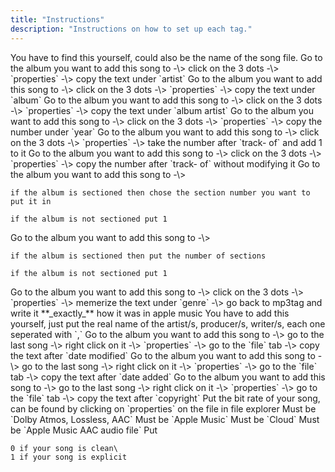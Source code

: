 ```yaml
---
title: "Instructions"
description: "Instructions on how to set up each tag."
---
```


<ParamField query="Title">
  <Card horizontal>
    You have to find this yourself, could also be the name of the song file.
  </Card>
</ParamField>

<ParamField query="Artist">
  <Card horizontal>
    Go to the album you want to add this song to -\> click on the 3 dots -\> `properties` -\> copy the text under `artist`
  </Card>
</ParamField>

<ParamField query="Album">
  <Card horizontal>
    Go to the album you want to add this song to -\> click on the 3 dots -\> `properties` -\> copy the text under `album`
  </Card>
</ParamField>

<ParamField query="Album Artist">
  <Card horizontal>
    Go to the album you want to add this song to -\> click on the 3 dots -\> `properties` -\> copy the text under `album artist`
  </Card>
</ParamField>

<ParamField query="Year">
  <Card horizontal>
    Go to the album you want to add this song to -\> click on the 3 dots -\> `properties` -\> copy the number under `year`
  </Card>
</ParamField>

<ParamField query="Track">
  <Card horizontal>
    Go to the album you want to add this song to -\> click on the 3 dots -\> `properties` -\> take the number after `track-  of` and add 1 to it
  </Card>
</ParamField>

<ParamField query="Total Tracks">
  <Card horizontal>
    Go to the album you want to add this song to -\> click on the 3 dots -\> `properties` -\> copy the number after `track-  of` without modifying it
  </Card>
</ParamField>

<ParamField query="Discnumber">
  <Card horizontal>
    Go to the album you want to add this song to -\>

    if the album is sectioned then chose the section number you want to put it in

    if the album is not sectioned put 1
  </Card>
</ParamField>

<ParamField query="Total Discs">
  <Card horizontal>
    Go to the album you want to add this song to -\>

    if the album is sectioned then put the number of sections

    if the album is not sectioned put 1
  </Card>
</ParamField>

<ParamField query="Genre">
  <Card horizontal>
    Go to the album you want to add this song to -\> click on the 3 dots -\> `properties` -\> memerize the text under `genre` -\> go back to mp3tag and write it **_exactly_** how it was in apple music
  </Card>
</ParamField>

<ParamField query="Composer">
  <Card horizontal>
    You have to add this yourself, just put the real name of the artist/s, producer/s, writer/s, each one seperated with `,`
  </Card>
</ParamField>

<ParamField query="Date Modified">
  <Card horizontal>
    Go to the album you want to add this song to -\> go to the last song -\> right click on it -\> `properties` -\> go to the `file` tab -\> copy the text after `date modified`
  </Card>
</ParamField>

<ParamField query="Date Added">
  <Card horizontal>
    Go to the album you want to add this song to -\> go to the last song -\> right click on it -\> `properties` -\> go to the `file` tab -\> copy the text after `date added`
  </Card>
</ParamField>

<ParamField query="Copyright">
  <Card horizontal>
    Go to the album you want to add this song to -\> go to the last song -\> right click on it -\> `properties` -\> go to the `file` tab -\> copy the text after `copyright`
  </Card>
</ParamField>

<ParamField query="Bitrate">
  <Card horizontal>
    Put the bit rate of your song, can be found by clicking on `properties` on the file in file explorer
  </Card>
</ParamField>

<Card horizontal>
  Must be `Dolby Atmos, Lossless, AAC`
</Card>

<ParamField query="Cloud Status">
  <Card horizontal>
    Must be `Apple Music`
  </Card>
</ParamField>

<ParamField query="Location">
  <Card horizontal>
    Must be `Cloud`
  </Card>
</ParamField>

<ParamField query="Kind">
  <Card horizontal>
    Must be `Apple Music AAC audio file`
  </Card>
</ParamField>

<ParamField query="ITUNESADVISORY">
  <Card horizontal>
    Put

    0 if your song is clean\
    1 if your song is explicit
  </Card>
</ParamField>